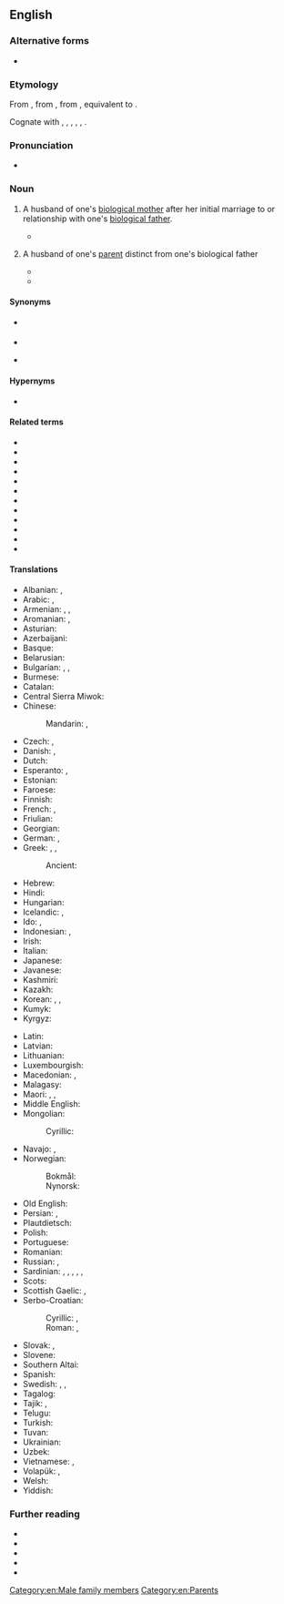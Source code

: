 {{also|step-father}}
==English==

===Alternative forms===
* {{l|en|step-father}}

===Etymology===
From {{inh|en|enm|stepfader}}, from {{inh|en|ang|stēopfæder}}, from {{inh|en|gem-pro|*steupafadēr|t=stepfather}}, equivalent to {{prefix|en|step|father}}.

Cognate with {{cog|stq|Stäiffoar|t=stepfather}}, {{cog|nl|stiefvader|t=stepfather}}, {{cog|nds-de|Steevvader|t=stepfather}}, {{cog|de|Stiefvater|t=stepfather}}, {{cog|sv|styvfar|t=stepfather}}, {{cog|is|stjúpfaðir|t=stepfather}}.

===Pronunciation===
* {{hyphenation|en|step|fa|ther}}

===Noun===
{{en-noun}}

# {{lb|en|in the narrow sense}} A husband of one's [[biological mother]] after her initial marriage to or relationship with one's [[biological father]].
#* {{quote-book
|en
|url=https://archive.org/details/timetohealautobi00ford/
|year=1980
|last=Ford
|first=Gerald
|authorlink=Gerald Ford
|chapter=Boyhood—and Beyond
|title=A Time to Heal
|location=[[New York]]
|publisher={{w|Berkley Books}}
|ISBN=0-425-04693-1
|page=47
|pageurl=https://archive.org/details/timetohealautobi00ford/page/47/
|text=My '''stepfather''' loved me as much as he loved his own three sons. I knew how much he wanted to help me and how lacking in financial resources he was. Nothing could erase the image I gained of my real father that day: a carefree, well-to-do man who didn't really give a damn about the hopes and dreams of his firstborn son.}}
# {{lb|en|in the broad sense}} A husband of one's [[parent]] distinct from one's biological father
#: {{rfex|en}}
#* {{quote-book|en|pageurl=https://books.google.com/books?id=I1wMBgAAQBAJ&pg=PA188|title=Development and Reproduction in Humans and Animal Model Species|author=Werner A. Mueller, Monika Hassel, Maura Grealy|publisher=Springer|isbn=9783662437841|year=2015|page=188|column=2|passage=In suboptimal cases the gynaecologist takes sperm from '''anonymous donors'''. In this case the husband can only be '''stepfather''' of the child.}}
#* {{quote-book|en|year=1953|page=433|author=Cyril Dean Darlington|title=The Facts of Life
|text=Telegony or Inheritance from the '''Stepfather'''<br/>The earliest reference to telegony ( which has no connection with the son of Odysseus ) is supposed to be in 1665 but the classical case is that described in the Philosophical Transactions of{{nb...}}}}

====Synonyms====
* {{l|en|stepdad}} {{q|informal}}
* {{l|en|co-father}}
* {{l|en|father-in-law}} {{q|dated}}

====Hypernyms====
* {{l|en|stepparent}}

====Related terms====
* {{l|en|stepaunt}}
* {{l|en|stepbrother}}
* {{l|en|stepchild}}
* {{l|en|stepdaughter}}
* {{l|en|stepfamily}}
* {{l|en|stepfather-in-law}}
* {{l|en|stepmother}}
* {{l|en|stepnephew}}
* {{l|en|stepniece}}
* {{l|en|stepsister}}
* {{l|en|stepson}}
* {{l|en|stepuncle}}

====Translations====
{{trans-top|husband of one's biological mother, other than one's biological father}}
* Albanian: {{t+|sq|vitërk|m}}, {{t+|sq|njerk|m}}
* Arabic: {{t|ar|زَوْج الْأُمّ|m}}, {{t|ar|رابّ|m}}
* Armenian: {{t|hy|[[խորթ]] [[հայր]]}}, {{t+|hy|հորու}} {{qualifier|archaic}}, {{t+|hy|հորա}} {{qualifier|archaic}}
* Aromanian: {{t|rup|nuercu|m}}, {{t|rup|nercu|m}}
* Asturian: {{t+|ast|padrastru|m}}
* Azerbaijani: {{t|az|ögey ata}}
* Basque: {{t+|eu|aitaorde}}
* Belarusian: {{t|be|айчы́м|m}}
* Bulgarian: {{t|bg|вто́ри баща́|m}}, {{t|bg|дове́ден баща́|m}}, {{t|bg|пастро́к|m}}
* Burmese: {{t+|my|ပထွေး}}
* Catalan: {{t+|ca|padrastre|m}}
* Central Sierra Miwok: {{t|csm|hajˀi-}}
* Chinese:
*: Mandarin: {{t+|cmn|繼父}}, {{t+|cmn|继父|tr=jìfù}}
* Czech: {{t|cs|nevlastní otec|m}}, {{t+|cs|otčím|m}}
* Danish: {{t+|da|stedfar|c}}, {{t|da|bonusfar|c}}
* Dutch: {{t+|nl|stiefvader|m}}
* Esperanto: {{t|eo|vicpatro}}, {{qualifier|sometimes}} {{t|eo|duonpatro}}
* Estonian: {{t|et|kasuisa}}
* Faroese: {{t|fo|stjúkfaðir|m}}
* Finnish: {{t+|fi|isäpuoli}}
* French: {{t+|fr|beau-père|m}}, {{t+|fr|parâtre}}
* Friulian: {{t|fur|padreu|m}}
* Georgian: {{t|ka|მამინაცვალი}}
* German: {{t+|de|Stiefvater|m}}, {{qualifier|gender-neutral}} {{t+|de|Stiefelternteil|m|n}}
* Greek: {{t+|el|πατριός|m}}, {{t|el|θετός πατήρ|m}}, {{t|el|θετός πατέρας|m}}
*: Ancient: {{t|grc|πατρυιός|m}}
* Hebrew: {{t+|he|אב חורג|m|tr=av khorég}}
* Hindi: {{t|hi|सौतेला बाप|m}}
* Hungarian: {{t+|hu|mostohaapa}}
* Icelandic: {{t|is|stjúpfaðir|m}}, {{t|is|stjúpi|m}}
* Ido: {{t|io|stifa patro}}, {{t+|io|stif-patro}}
* Indonesian: {{t+|id|ayah tiri}}, {{t+|id|bapak tiri}}
* Irish: {{t|ga|leasathair |m}}
* Italian: {{t+|it|patrigno|m}}
* Japanese: {{t+|ja|継父|tr=けいふ, keifu, ままちち, mamachichi}}
* Javanese: {{t|jv|bapak kuwalon}}
* Kashmiri: {{t|ks|وورٕ مول|tr=vōrụ mōl}}
* Kazakh: {{t|kk|өгей әке}}
* Korean: {{t|ko|계부(繼父)}}, {{t|ko|새아버지}}, {{t|ko|의붓아버지}}
* Kumyk: {{t|kum|оьгей ата|tr=ögey ata}}
* Kyrgyz: {{t|ky|өгөй ата}}
{{trans-mid}}
* Latin: {{t|la|vītricus|m}}
* Latvian: {{t|lv|patēvs|m}}
* Lithuanian: {{t|lt|patėvis|m}}
* Luxembourgish: {{t|lb|Stéifpapp}}
* Macedonian: {{t|mk|очув|m}}, {{t|mk|потатко|m}}
* Malagasy: {{t+|mg|raikèly}}
* Maori: {{t|mi|pāpā whakaangi}}, {{t|mi|matua whakaangi}}, {{t|mi|mātua kē}}
* Middle English: {{t|enm|stepfader}}
* Mongolian:
*: Cyrillic: {{t|mn|хойд эцэг}}
* Navajo: {{t|nv|hazhéʼé ájíłʼíní}}, {{t|nv|hazhéʼé jíłʼíní}}
* Norwegian:
*: Bokmål: {{t|nb|stefar|m}}
*: Nynorsk: {{t|nn|stefar|m}}
* Old English: {{t|ang|stēopfæder|m}}
* Persian: {{t+|fa|ناپدری|tr=nâpedari}}, {{t|fa|پدندر|tr=pedandar}}
* Plautdietsch: {{t|pdt|Steefvoda|m}}
* Polish: {{t+|pl|ojczym|m}}
* Portuguese: {{t+|pt|padrasto|m}}
* Romanian: {{t+|ro|tată vitreg|m}}
* Russian: {{t+|ru|о́тчим|m}}, {{t|ru|[[приёмный]] [[оте́ц]]|m}}
* Sardinian: {{t|sc|bídrigu|m}}, {{t|sc|bítricu|m}}, {{t|sc|bídricu|m}}, {{t|sc|bídriu|m}}, {{t|sc|brídicu|m}}, {{t|sc|vídrigu|m}}
* Scots: {{t|sco|stap-faither}}
* Scottish Gaelic: {{t|gd|oide|m}}, {{t|gd|leas-athair|m}}
* Serbo-Croatian:
*: Cyrillic: {{t|sh|о̏чӯх|m}}, {{t|sh|по̀очим|m}}
*: Roman: {{t+|sh|ȍčūh|m}}, {{t+|sh|pòočim|m}}
* Slovak: {{t|sk|nevlastný otec|m}}, {{t|sk|otčim|m}}
* Slovene: {{t+|sl|očim|m}}
* Southern Altai: {{t|alt|ӧӧй ада}}
* Spanish: {{t+|es|padrastro|m}}
* Swedish: {{t+|sv|styvfar|c}}, {{t+|sv|styvfader|c}}, {{qualifier|modern slang}} {{t+|sv|plastpappa|c}}
* Tagalog: {{t|tl|amang-panguman}}
* Tajik: {{t|tg|падарандар}}, {{t|tg|падари ӯгай}}
* Telugu: {{t|te|సవతితండ్రి}}
* Turkish: {{t+|tr|üvey baba}}
* Tuvan: {{t|tyv|соңгу ада}}
* Ukrainian: {{t|uk|вітчи́м|m}}
* Uzbek: {{t|uz|oʻgay ota}}
* Vietnamese: {{t|vi|bố dượng}}, {{t|vi|cha kế}}
* Volapük: {{qualifier|♂♀}} {{t|vo|lupal}}, {{qualifier|♂}} {{t|vo|hilupal}}
* Welsh: {{t|cy|llystad|m}}
* Yiddish: {{t|yi|שטיפֿטאַטע|m}}
{{trans-bottom}}

===Further reading===
* {{R:Collins English Dictionary}}
* {{R:Lexico|pos=n}}
* {{R:OneLook}}
* {{R:Merriam-Webster Online}}
* {{R:TheFreeDictionary}}

[[Category:en:Male family members]]
[[Category:en:Parents]]